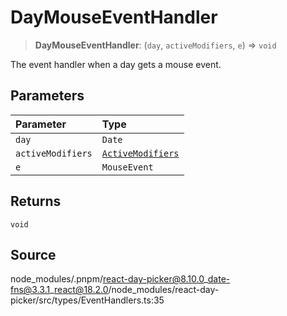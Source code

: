 # DayMouseEventHandler

<a id="undefined" name="undefined"></a>

> **DayMouseEventHandler**: (`day`, `activeModifiers`, `e`) => `void`

The event handler when a day gets a mouse event.

## Parameters

| Parameter | Type |
| :------ | :------ |
| `day` | `Date` |
| `activeModifiers` | [`ActiveModifiers`](/docs/api/main/type-aliases/ActiveModifiers.md) |
| `e` | `MouseEvent` |

## Returns

`void`

## Source

node\_modules/.pnpm/react-day-picker@8.10.0\_date-fns@3.3.1\_react@18.2.0/node\_modules/react-day-picker/src/types/EventHandlers.ts:35
